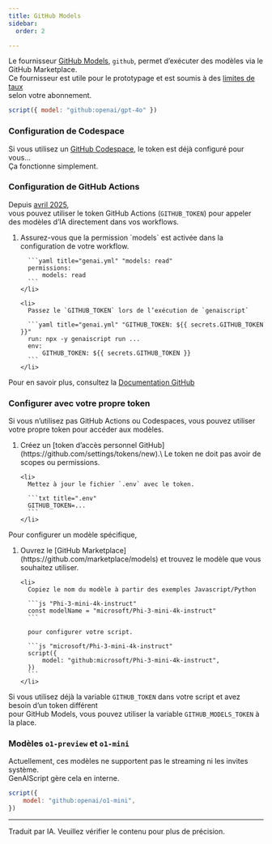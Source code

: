 ```yaml
---
title: GitHub Models
sidebar:
  order: 2

---
```



Le fournisseur [GitHub Models](https://github.com/marketplace/models), `github`, permet d’exécuter des modèles via le GitHub Marketplace.\
Ce fournisseur est utile pour le prototypage et est soumis à des [limites de taux](https://docs.github.com/en/github-models/prototyping-with-ai-models#rate-limits)\
selon votre abonnement.

```js "github:"
script({ model: "github:openai/gpt-4o" })
```

### Configuration de Codespace

Si vous utilisez un [GitHub Codespace](https://github.com/features/codespaces), le token est déjà configuré pour vous...\
Ça fonctionne simplement.

### Configuration de GitHub Actions

Depuis [avril 2025](https://github.blog/changelog/2025-04-14-github-actions-token-integration-now-generally-available-in-github-models/),\
vous pouvez utiliser le token GitHub Actions (`GITHUB_TOKEN`) pour appeler des modèles d’IA directement dans vos workflows.

<Steps>
  <ol>
    <li>
      Assurez-vous que la permission `models` est activée dans la configuration de votre workflow.

      ```yaml title="genai.yml" "models: read"
      permissions:
          models: read
      ```
    </li>

    <li>
      Passez le `GITHUB_TOKEN` lors de l’exécution de `genaiscript`

      ```yaml title="genai.yml" "GITHUB_TOKEN: ${{ secrets.GITHUB_TOKEN }}"
      run: npx -y genaiscript run ...
      env:
          GITHUB_TOKEN: ${{ secrets.GITHUB_TOKEN }}
      ```
    </li>
  </ol>
</Steps>

Pour en savoir plus, consultez la [Documentation GitHub](https://docs.github.com/en/github-models/integrating-ai-models-into-your-development-workflow#using-ai-models-with-github-actions)

### Configurer avec votre propre token

Si vous n’utilisez pas GitHub Actions ou Codespaces, vous pouvez utiliser votre propre token pour accéder aux modèles.

<Steps>
  <ol>
    <li>
      Créez un [token d’accès personnel GitHub](https://github.com/settings/tokens/new).\
      Le token ne doit pas avoir de scopes ou permissions.
    </li>

    <li>
      Mettez à jour le fichier `.env` avec le token.

      ```txt title=".env"
      GITHUB_TOKEN=...
      ```
    </li>
  </ol>
</Steps>

Pour configurer un modèle spécifique,

<Steps>
  <ol>
    <li>
      Ouvrez le [GitHub Marketplace](https://github.com/marketplace/models) et trouvez le modèle que vous souhaitez utiliser.
    </li>

    <li>
      Copiez le nom du modèle à partir des exemples Javascript/Python

      ```js "Phi-3-mini-4k-instruct"
      const modelName = "microsoft/Phi-3-mini-4k-instruct"
      ```

      pour configurer votre script.

      ```js "microsoft/Phi-3-mini-4k-instruct"
      script({
          model: "github:microsoft/Phi-3-mini-4k-instruct",
      })
      ```
    </li>
  </ol>
</Steps>

Si vous utilisez déjà la variable `GITHUB_TOKEN` dans votre script et avez besoin d’un token différent\
pour GitHub Models, vous pouvez utiliser la variable `GITHUB_MODELS_TOKEN` à la place.

### Modèles `o1-preview` et `o1-mini`

Actuellement, ces modèles ne supportent pas le streaming ni les invites système.\
GenAIScript gère cela en interne.

```js "github:openai/o1-mini"
script({
    model: "github:openai/o1-mini",
})
```

<LLMProviderFeatures provider="github" />

<hr />

Traduit par IA. Veuillez vérifier le contenu pour plus de précision.
